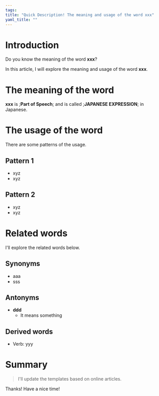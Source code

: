 ```yaml
---
tags:
title: "Quick Description! The meaning and usage of the word xxx"
yaml_title: ""
---
```


# Introduction

Do you know the meaning of the word **xxx**?

In this article, I will explore the meaning and usage of the word **xxx**.

# The meaning of the word

**xxx** is ;**Part of Speech**; and is called ;**JAPANESE EXPRESSION**; in Japanese.

# The usage of the word

There are some patterns of the usage.

## Pattern 1

- xyz
- xyz

## Pattern 2

- xyz
- xyz

# Related words

I'll explore the related words below.

## Synonyms

- aaa
- sss

## Antonyms

- **ddd**
  - It means something

## Derived words

- Verb: yyy

# Summary

> I'll update the templates based on online articles.

Thanks!
Have a nice time!
